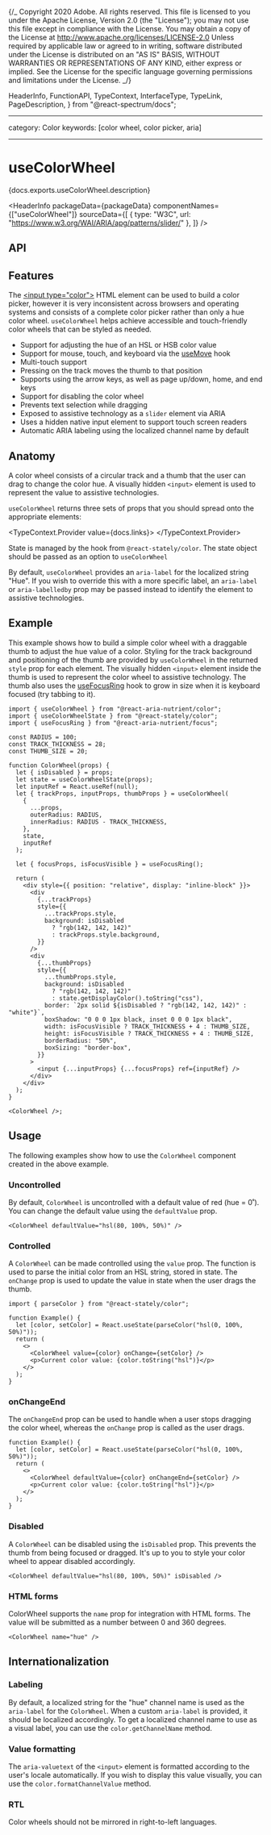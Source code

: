 {/_ Copyright 2020 Adobe. All rights reserved.
This file is licensed to you under the Apache License, Version 2.0 (the "License");
you may not use this file except in compliance with the License. You may obtain a copy
of the License at http://www.apache.org/licenses/LICENSE-2.0
Unless required by applicable law or agreed to in writing, software distributed under
the License is distributed on an "AS IS" BASIS, WITHOUT WARRANTIES OR REPRESENTATIONS
OF ANY KIND, either express or implied. See the License for the specific language
governing permissions and limitations under the License. _/}


  HeaderInfo,
  FunctionAPI,
  TypeContext,
  InterfaceType,
  TypeLink,
  PageDescription,
} from "@react-spectrum/docs";

---

category: Color
keywords: [color wheel, color picker, aria]

---

# useColorWheel

<PageDescription>{docs.exports.useColorWheel.description}</PageDescription>

<HeaderInfo
  packageData={packageData}
  componentNames={["useColorWheel"]}
  sourceData={[
    { type: "W3C", url: "https://www.w3.org/WAI/ARIA/apg/patterns/slider/" },
  ]}
/>

## API

<FunctionAPI function={docs.exports.useColorWheel} links={docs.links} />

## Features

The [&lt;input type="color"&gt;](https://developer.mozilla.org/en-US/docs/Web/HTML/Element/input/color) HTML element
can be used to build a color picker, however it is very inconsistent across browsers and operating systems and consists
of a complete color picker rather than only a hue color wheel. `useColorWheel` helps achieve accessible and
touch-friendly color wheels that can be styled as needed.

- Support for adjusting the hue of an HSL or HSB color value
- Support for mouse, touch, and keyboard via the [useMove](useMove.html) hook
- Multi-touch support
- Pressing on the track moves the thumb to that position
- Supports using the arrow keys, as well as page up/down, home, and end keys
- Support for disabling the color wheel
- Prevents text selection while dragging
- Exposed to assistive technology as a `slider` element via ARIA
- Uses a hidden native input element to support touch screen readers
- Automatic ARIA labeling using the localized channel name by default

## Anatomy

<Anatomy
  role="img"
  aria-label="Color wheel anatomy diagram: Shows a color wheel component with labels pointing to its parts, including the track, and thumb elements."
/>

A color wheel consists of a circular track and a thumb that the user can drag to change the color hue.
A visually hidden `<input>` element is used to represent the value to assistive technologies.

`useColorWheel` returns three sets of props that you should spread onto the appropriate elements:

<TypeContext.Provider value={docs.links}>
  <InterfaceType
    properties={docs.links[docs.exports.useColorWheel.return.id].properties}
  />
</TypeContext.Provider>

State is managed by the <TypeLink links={statelyDocs.links} type={statelyDocs.exports.useColorWheelState} />
hook from `@react-stately/color`. The state object should be passed as an option to `useColorWheel`

By default, `useColorWheel` provides an `aria-label` for the localized string "Hue". If you wish to override this
with a more specific label, an `aria-label` or `aria-labelledby` prop may be passed instead to identify the element
to assistive technologies.

## Example

This example shows how to build a simple color wheel with a draggable thumb to adjust the hue value of a color. Styling for
the track background and positioning of the thumb are provided by `useColorWheel` in the returned `style` prop for each element.
The visually hidden `<input>` element inside the thumb is used to represent the color wheel to assistive technology. The thumb also
uses the [useFocusRing](useFocusRing.html) hook to grow in size when it is keyboard focused (try tabbing to it).

```tsx example export=true
import { useColorWheel } from "@react-aria-nutrient/color";
import { useColorWheelState } from "@react-stately/color";
import { useFocusRing } from "@react-aria-nutrient/focus";

const RADIUS = 100;
const TRACK_THICKNESS = 28;
const THUMB_SIZE = 20;

function ColorWheel(props) {
  let { isDisabled } = props;
  let state = useColorWheelState(props);
  let inputRef = React.useRef(null);
  let { trackProps, inputProps, thumbProps } = useColorWheel(
    {
      ...props,
      outerRadius: RADIUS,
      innerRadius: RADIUS - TRACK_THICKNESS,
    },
    state,
    inputRef
  );

  let { focusProps, isFocusVisible } = useFocusRing();

  return (
    <div style={{ position: "relative", display: "inline-block" }}>
      <div
        {...trackProps}
        style={{
          ...trackProps.style,
          background: isDisabled
            ? "rgb(142, 142, 142)"
            : trackProps.style.background,
        }}
      />
      <div
        {...thumbProps}
        style={{
          ...thumbProps.style,
          background: isDisabled
            ? "rgb(142, 142, 142)"
            : state.getDisplayColor().toString("css"),
          border: `2px solid ${isDisabled ? "rgb(142, 142, 142)" : "white"}`,
          boxShadow: "0 0 0 1px black, inset 0 0 0 1px black",
          width: isFocusVisible ? TRACK_THICKNESS + 4 : THUMB_SIZE,
          height: isFocusVisible ? TRACK_THICKNESS + 4 : THUMB_SIZE,
          borderRadius: "50%",
          boxSizing: "border-box",
        }}
      >
        <input {...inputProps} {...focusProps} ref={inputRef} />
      </div>
    </div>
  );
}

<ColorWheel />;
```

## Usage

The following examples show how to use the `ColorWheel` component created in the above example.

### Uncontrolled

By default, `ColorWheel` is uncontrolled with a default value of red (hue = 0˚). You can change the
default value using the `defaultValue` prop.

```tsx example
<ColorWheel defaultValue="hsl(80, 100%, 50%)" />
```

### Controlled

A `ColorWheel` can be made controlled using the `value` prop. The <TypeLink links={statelyDocs.links} type={statelyDocs.exports.parseColor} />
function is used to parse the initial color from an HSL string, stored in state. The `onChange` prop
is used to update the value in state when the user drags the thumb.

```tsx example
import { parseColor } from "@react-stately/color";

function Example() {
  let [color, setColor] = React.useState(parseColor("hsl(0, 100%, 50%)"));
  return (
    <>
      <ColorWheel value={color} onChange={setColor} />
      <p>Current color value: {color.toString("hsl")}</p>
    </>
  );
}
```

### onChangeEnd

The `onChangeEnd` prop can be used to handle when a user stops dragging the color wheel, whereas the `onChange`
prop is called as the user drags.

```tsx example
function Example() {
  let [color, setColor] = React.useState(parseColor("hsl(0, 100%, 50%)"));
  return (
    <>
      <ColorWheel defaultValue={color} onChangeEnd={setColor} />
      <p>Current color value: {color.toString("hsl")}</p>
    </>
  );
}
```

### Disabled

A `ColorWheel` can be disabled using the `isDisabled` prop. This prevents the thumb from being focused or dragged.
It's up to you to style your color wheel to appear disabled accordingly.

```tsx example
<ColorWheel defaultValue="hsl(80, 100%, 50%)" isDisabled />
```

### HTML forms

ColorWheel supports the `name` prop for integration with HTML forms. The value will be submitted as a number between 0 and 360 degrees.

```tsx example
<ColorWheel name="hue" />
```

## Internationalization

### Labeling

By default, a localized string for the "hue" channel name is used as the `aria-label` for the `ColorWheel`. When a custom `aria-label`
is provided, it should be localized accordingly. To get a localized channel name to use as a visual label,
you can use the `color.getChannelName` method.

### Value formatting

The `aria-valuetext` of the `<input>` element is formatted according to the user's locale automatically. If you wish to display this
value visually, you can use the `color.formatChannelValue` method.

### RTL

Color wheels should not be mirrored in right-to-left languages.
